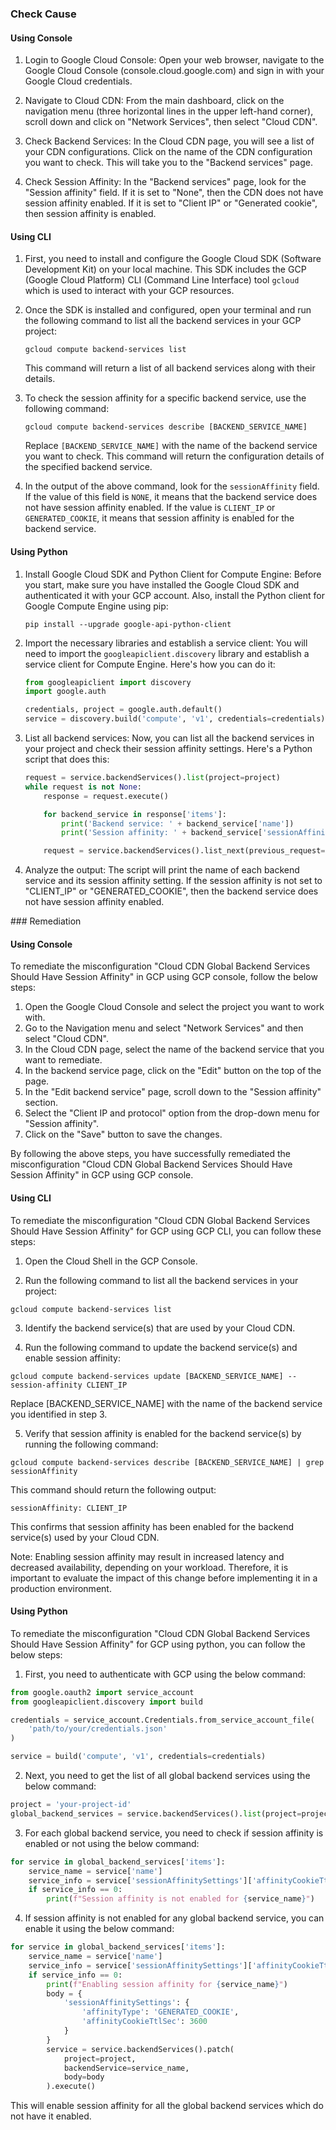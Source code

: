 

<Tabs><Tab title='Cause'>
### Check Cause

#### Using Console

1. Login to Google Cloud Console: Open your web browser, navigate to the Google Cloud Console (console.cloud.google.com) and sign in with your Google Cloud credentials.

2. Navigate to Cloud CDN: From the main dashboard, click on the navigation menu (three horizontal lines in the upper left-hand corner), scroll down and click on "Network Services", then select "Cloud CDN".

3. Check Backend Services: In the Cloud CDN page, you will see a list of your CDN configurations. Click on the name of the CDN configuration you want to check. This will take you to the "Backend services" page.

4. Check Session Affinity: In the "Backend services" page, look for the "Session affinity" field. If it is set to "None", then the CDN does not have session affinity enabled. If it is set to "Client IP" or "Generated cookie", then session affinity is enabled.

#### Using CLI

1. First, you need to install and configure the Google Cloud SDK (Software Development Kit) on your local machine. This SDK includes the GCP (Google Cloud Platform) CLI (Command Line Interface) tool `gcloud` which is used to interact with your GCP resources.

2. Once the SDK is installed and configured, open your terminal and run the following command to list all the backend services in your GCP project:

    ```
    gcloud compute backend-services list
    ```

    This command will return a list of all backend services along with their details.

3. To check the session affinity for a specific backend service, use the following command:

    ```
    gcloud compute backend-services describe [BACKEND_SERVICE_NAME]
    ```

    Replace `[BACKEND_SERVICE_NAME]` with the name of the backend service you want to check. This command will return the configuration details of the specified backend service.

4. In the output of the above command, look for the `sessionAffinity` field. If the value of this field is `NONE`, it means that the backend service does not have session affinity enabled. If the value is `CLIENT_IP` or `GENERATED_COOKIE`, it means that session affinity is enabled for the backend service.

#### Using Python

1. Install Google Cloud SDK and Python Client for Compute Engine: Before you start, make sure you have installed the Google Cloud SDK and authenticated it with your GCP account. Also, install the Python client for Google Compute Engine using pip:

   ```
   pip install --upgrade google-api-python-client
   ```

2. Import the necessary libraries and establish a service client: You will need to import the `googleapiclient.discovery` library and establish a service client for Compute Engine. Here's how you can do it:

   ```python
   from googleapiclient import discovery
   import google.auth

   credentials, project = google.auth.default()
   service = discovery.build('compute', 'v1', credentials=credentials)
   ```

3. List all backend services: Now, you can list all the backend services in your project and check their session affinity settings. Here's a Python script that does this:

   ```python
   request = service.backendServices().list(project=project)
   while request is not None:
       response = request.execute()

       for backend_service in response['items']:
           print('Backend service: ' + backend_service['name'])
           print('Session affinity: ' + backend_service['sessionAffinity'])

       request = service.backendServices().list_next(previous_request=request, previous_response=response)
   ```

4. Analyze the output: The script will print the name of each backend service and its session affinity setting. If the session affinity is not set to "CLIENT_IP" or "GENERATED_COOKIE", then the backend service does not have session affinity enabled.

</Tab>

<Tab title='Remediation'>
### Remediation

#### Using Console

To remediate the misconfiguration "Cloud CDN Global Backend Services Should Have Session Affinity" in GCP using GCP console, follow the below steps:

1. Open the Google Cloud Console and select the project you want to work with.
2. Go to the Navigation menu and select "Network Services" and then select "Cloud CDN".
3. In the Cloud CDN page, select the name of the backend service that you want to remediate.
4. In the backend service page, click on the "Edit" button on the top of the page.
5. In the "Edit backend service" page, scroll down to the "Session affinity" section.
6. Select the "Client IP and protocol" option from the drop-down menu for "Session affinity".
7. Click on the "Save" button to save the changes.

By following the above steps, you have successfully remediated the misconfiguration "Cloud CDN Global Backend Services Should Have Session Affinity" in GCP using GCP console.

#### Using CLI

To remediate the misconfiguration "Cloud CDN Global Backend Services Should Have Session Affinity" for GCP using GCP CLI, you can follow these steps:

1. Open the Cloud Shell in the GCP Console.

2. Run the following command to list all the backend services in your project:

```
gcloud compute backend-services list
```

3. Identify the backend service(s) that are used by your Cloud CDN.

4. Run the following command to update the backend service(s) and enable session affinity:

```
gcloud compute backend-services update [BACKEND_SERVICE_NAME] --session-affinity CLIENT_IP
```

Replace [BACKEND_SERVICE_NAME] with the name of the backend service you identified in step 3.

5. Verify that session affinity is enabled for the backend service(s) by running the following command:

```
gcloud compute backend-services describe [BACKEND_SERVICE_NAME] | grep sessionAffinity
```

This command should return the following output:

```
sessionAffinity: CLIENT_IP
```

This confirms that session affinity has been enabled for the backend service(s) used by your Cloud CDN.

Note: Enabling session affinity may result in increased latency and decreased availability, depending on your workload. Therefore, it is important to evaluate the impact of this change before implementing it in a production environment.

#### Using Python

To remediate the misconfiguration "Cloud CDN Global Backend Services Should Have Session Affinity" for GCP using python, you can follow the below steps:

1. First, you need to authenticate with GCP using the below command:

```python
from google.oauth2 import service_account
from googleapiclient.discovery import build

credentials = service_account.Credentials.from_service_account_file(
    'path/to/your/credentials.json'
)

service = build('compute', 'v1', credentials=credentials)
```

2. Next, you need to get the list of all global backend services using the below command:

```python
project = 'your-project-id'
global_backend_services = service.backendServices().list(project=project).execute()
```

3. For each global backend service, you need to check if session affinity is enabled or not using the below command:

```python
for service in global_backend_services['items']:
    service_name = service['name']
    service_info = service['sessionAffinitySettings']['affinityCookieTtlSec']
    if service_info == 0:
        print(f"Session affinity is not enabled for {service_name}")
```

4. If session affinity is not enabled for any global backend service, you can enable it using the below command:

```python
for service in global_backend_services['items']:
    service_name = service['name']
    service_info = service['sessionAffinitySettings']['affinityCookieTtlSec']
    if service_info == 0:
        print(f"Enabling session affinity for {service_name}")
        body = {
            'sessionAffinitySettings': {
                'affinityType': 'GENERATED_COOKIE',
                'affinityCookieTtlSec': 3600
            }
        }
        service = service.backendServices().patch(
            project=project,
            backendService=service_name,
            body=body
        ).execute()
```

This will enable session affinity for all the global backend services which do not have it enabled.


</Tab>
</Tabs>